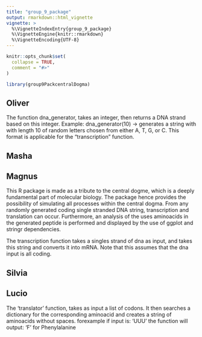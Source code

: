 ```yaml
---
title: "group_9_package"
output: rmarkdown::html_vignette
vignette: >
  %\VignetteIndexEntry{group_9_package}
  %\VignetteEngine{knitr::rmarkdown}
  %\VignetteEncoding{UTF-8}
---
```


```r
knitr::opts_chunk$set(
  collapse = TRUE,
  comment = "#>"
)
```

```r
library(group9PackcentralDogma)
```

## Oliver
The function dna_generator, takes an integer, 
then returns a DNA strand based on this integer. 
Example:
dna_generator(10) -> generates a string with with length 10 of random letters chosen from either A, T, G, or C.
This format is applicable for the "transcription" function. 

## Masha

## Magnus
This R package is made as a tribute to the central dogme, which is a deeply fundamental part of molecular biology. The package hence provides the possibility of simulating all processes within the central dogma. 
From any randomly generated coding single stranded DNA string, transcription and translation can occur. Furthermore, an analysis of the uses aminoacids in the generated peptide is performed and displayed by the use of ggplot and stringr dependencies.


The transcription function takes a singles strand of dna as input, and takes this string and converts it into mRNA. Note that this assumes that the dna input is all coding. 


## Silvia

## Lucio
The 'translator' function, takes as input a list of codons. 
It then searches a dictionary for the corresponding aminoacid and creates a string of aminoacids without spaces. 
forexample if input is: 'UUU' the function will output: 'F' for Phenylalanine


